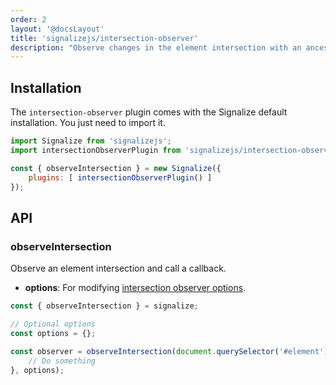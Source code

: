 ```yaml
---
order: 2
layout: '@docsLayout'
title: 'signalizejs/intersection-observer'
description: "Observe changes in the element intersection with an ancestor element or with document's viewport."
---
```


## Installation
The `intersection-observer` plugin comes with the Signalize default installation. You just need to import it.

```js
import Signalize from 'signalizejs';
import intersectionObserverPlugin from 'signalizejs/intersection-observer';

const { observeIntersection } = new Signalize({
	plugins: [ intersectionObserverPlugin() ]
});
```

## API

### observeIntersection
Observe an element intersection and call a callback.
- **options**: For modifying [intersection observer options](https://developer.mozilla.org/en-US/docs/Web/API/Intersection_Observer_API#creating_an_intersection_observer).

```js
const { observeIntersection } = signalize;

// Optional options
const options = {};

const observer = observeIntersection(document.querySelector('#element'), () => {
	// Do something
}, options);
```
